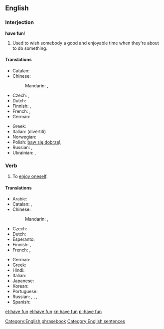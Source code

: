 ==English==

===Interjection===
'''have fun'''!

# Used to wish somebody a good and enjoyable time when they're about to do something.

====Translations====
{{trans-top|wish someone a good time}}
* Catalan: {{t|ca|diverteix-te}}
* Chinese:
*: Mandarin: {{t|cmn|祝你玩得開心|sc=Hani}}, {{t|cmn|祝你玩得开心|tr=zhù nǐ wán de kāixīn|sc=Hani}}
* Czech: {{t|cs|bav se}} {{qualifier|unformal}}, {{t|cs|bavte se}} {{qualifier|formal}}
* Dutch: {{t|nl|veel plezier}}
* Finnish: {{t|fi|pidä hauskaa|s}}, {{t|fi|pitäkää hauskaa|p}}
* French: {{t|fr|amuse-toi}} {{qualifier|informal}}, {{t|fr|amusez-vous}} {{qualifier|formal}}
* German: {{t|de|viel Spaß!}}
{{trans-mid}}
* Greek: {{t|el|καλή διασκέδαση|f|tr=kali diaskedasi|sc=Grek}}
* Italian: {{t|it|divertiti}} (divèrtiti)
* Norwegian: {{t|no|kos(a) deg/dykk!}}
* Polish: [[baw się dobrze]]!, {{t|pl|dobrej zabawy!}}
* Russian: {{qualifier|жела́ю/жела́ем}} {{t|ru|хорошо повеселиться|tr=xorošó poveselítʹsja|sc=Cyrl}}, {{qualifier|жела́ю/жела́ем}}  {{t|ru|хорошо провести время|tr=xorošó provestí vrémja|sc=Cyrl}}
* Ukrainian: {{qualifier|бажа́ю/бажа́ємо}} {{t|uk|добре повеселитися|tr=dóbre poveselýtysja|sc=Cyrl}}, {{qualifier|бажа́ю/бажа́ємо}} {{t|uk|добре провести час|tr=dóbre provestý čas|sc=Cyrl}}
{{trans-bottom}}

===Verb===
{{en-verb|has fun|having fun|had fun|had fun}}

# To [[enjoy oneself]].

====Translations====
{{trans-top|enjoy oneself}}
* Arabic: {{t|ar|مرح|tr=mariḥa|sc=Arab}}
* Catalan: {{t|ca|divertir-se}}, {{t|ca|entretenir-se}}
* Chinese:
*: Mandarin: {{t|cmn|玩得開心|sc=Hani}}, {{t|cmn|玩得开心|tr=wán de kāixīn|sc=Hani}}
* Czech: {{t|cs|bavit se}}
* Dutch: {{t|nl|lol maken}}
* Esperanto: {{t|eo|amuziĝi}}
* Finnish: {{t+|fi|pitää hauskaa}}, {{t+|fi|huvitella}}
* French: {{t+|fr|amuser|alt=s'amuser}}, {{t+|fr|égayer|alt=s'égayer}}
{{trans-mid}}
* German: {{t|de|Spaß haben}}
* Greek: {{t+|el|διασκεδάζω|tr=dhiaskedházo|sc=Grek}}
* Hindi: {{t|hi|मस्ती करना|tr=mastī karnā|sc=Deva}}
* Italian: {{t+|it|divertirsi}}
* Japanese: {{t|ja|楽しむ|tr=たのしむ, tanoshimu}}
* Korean: {{t+|ko|즐기다|tr=jeulgida|sc=Kore}}
* Portuguese: {{t|pt|divertir-se}}
* Russian: {{t+|ru|наслаждаться|tr=naslaždátʹsja}}, {{t+|ru|веселиться|tr=veselítʹsja}}, {{t+|ru|развлекаться|tr=razvlekátʹsja}}, {{t+|ru|забавляться|tr=zabavljátʹsja|sc=Cyrl}}
* Spanish: {{t+|es|divertirse}}
{{trans-bottom}}

[[Category:English phrasebook]]
[[Category:English sentences]]

[[et:have fun]]
[[el:have fun]]
[[kn:have fun]]
[[pl:have fun]]